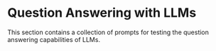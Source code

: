 # Question Answering with LLMs


This section contains a collection of prompts for testing the question answering capabilities of LLMs.